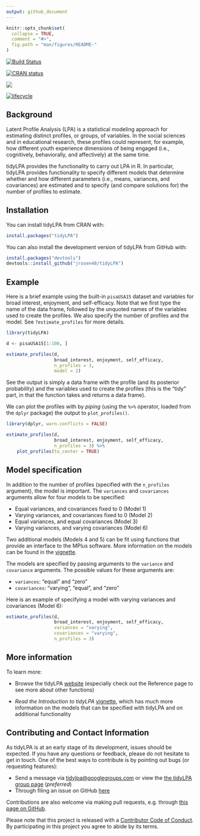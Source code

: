 ```yaml
---
output: github_document
---
```


<!-- README.md is generated from README.Rmd. Please edit that file -->

```r
knitr::opts_chunk$set(
  collapse = TRUE,
  comment = "#>",
  fig.path = "man/figures/README-"
)
```

[![Build Status](https://travis-ci.org/jrosen48/tidyLPA.svg?branch=master)](https://travis-ci.org/jrosen48/tidyLPA)

[![CRAN status](https://www.r-pkg.org/badges/version/tidyLPA)](https://cran.r-project.org/package=tidyLPA)

[![](https://cranlogs.r-pkg.org/badges/tidyLPA)](https://cran.r-project.org/package=tidyLPA)

[![lifecycle](https://img.shields.io/badge/lifecycle-maturing-blue.svg)](https://www.tidyverse.org/lifecycle/#maturing)

## Background

Latent Profile Analysis (LPA) is a statistical modeling approach for estimating distinct profiles, or groups, of variables. In the social sciences and in educational research, these profiles could represent, for example, how different youth experience dimensions of being engaged (i.e., cognitively, behaviorally, and affectively) at the same time. 

tidyLPA provides the functionality to carry out LPA in R. In particular, tidyLPA provides functionality to specify different models that determine whether and how different parameters (i.e., means, variances, and covariances) are estimated and to specify (and compare solutions for) the number of profiles to estimate.

## Installation

You can install tidyLPA from CRAN with:

```r
install.packages("tidyLPA")
```

You can also install the development version of tidyLPA from GitHub with:

```r
install.packages("devtools")
devtools::install_github("jrosen48/tidyLPA")
```

## Example

Here is a brief example using the built-in `pisaUSA15` dataset and variables for broad interest, enjoyment, and self-efficacy. Note that we first type the name of the data frame, followed by the unquoted names of the variables used to create the profiles. We also specify the number of profiles and the model. See `?estimate_profiles` for more details.

```r
library(tidyLPA)
```

```r
d <- pisaUSA15[1:100, ]

estimate_profiles(d, 
                  broad_interest, enjoyment, self_efficacy, 
                  n_profiles = 3, 
                  model = 2)
```

See the output is simply a data frame with the profile (and its posterior probability) and the variables used to create the profiles (this is the "tidy" part, in that the function takes and returns a data frame).

We can plot the profiles with by *piping* (using the `%>%` operator, loaded from the `dplyr` package) the output to `plot_profiles()`.

```r
library(dplyr, warn.conflicts = FALSE)

estimate_profiles(d, 
                  broad_interest, enjoyment, self_efficacy, 
                  n_profiles = 3) %>% 
    plot_profiles(to_center = TRUE)
```

## Model specification

In addition to the number of profiles (specified with the `n_profiles` argument), the model is important. The `variances` and `covariances` arguments allow for four models to be specified:

* Equal variances, and covariances fixed to 0 (Model 1)
* Varying variances, and covariances fixed to 0 (Model 2)
* Equal variances, and equal covariances (Model 3)
* Varying variances, and varying covariances (Model 6)

Two additional models (Models 4 and 5) can be fit using functions that provide an interface to the MPlus software. More information on the models can be found in the [vignette](https://jrosen48.github.io/tidyLPA/articles/Introduction_to_tidyLPA.html).

The models are specified by passing arguments to the `variance` and `covariance` arguments. The possible values for these arguments are:

- `variances`: "equal" and "zero"
- `covariances`: "varying", "equal", and "zero"

Here is an example of specifying a model with varying variances and covariances (Model 6): 

```r
estimate_profiles(d, 
                  broad_interest, enjoyment, self_efficacy, 
                  variances = "varying",
                  covariances = "varying",
                  n_profiles = 3)
```

## More information

To learn more:

* Browse the tidyLPA [website](https://jrosen48.github.io/tidyLPA/) (especially check out the Reference page to see more about other functions)

* *Read the Introduction to tidyLPA* [vignette](https://jrosen48.github.io/tidyLPA/articles/Introduction_to_tidyLPA.html), which has much more information on the models that can be specified with tidyLPA and on additional functionality

## Contributing and Contact Information

As tidyLPA is at an early stage of its development, issues should be expected. If you have any questions or feedback, please do not hesitate to get in touch. One of the best ways to contribute is by pointing out bugs (or requesting features):

* Send a message via [tidylpa@googlegroups.com](mailto:tidylpa@googlegroups.com) or view the [the tidyLPA group page](https://groups.google.com/forum/#!forum/tidylpa) (*preferred*)
* Through filing an issue on GitHub [here](https://github.com/jrosen48/tidyLPA)

Contributions are also welcome via making pull requests, e.g. through [this page on  GitHub](https://github.com/jrosen48/tidyLPA/pulls).

Please note that this project is released with a [Contributor Code of Conduct](CONDUCT.md). By participating in this project you agree to abide by its terms.
